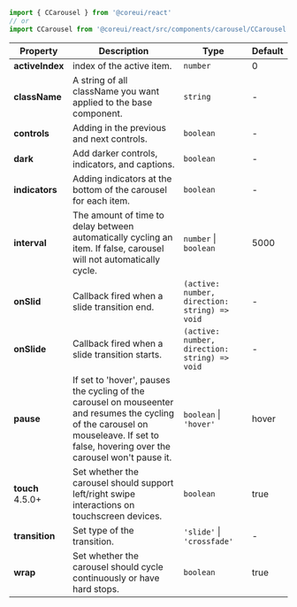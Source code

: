 
```jsx
import { CCarousel } from '@coreui/react'
// or
import CCarousel from '@coreui/react/src/components/carousel/CCarousel'
```

| Property | Description | Type | Default |
| --- | --- | --- | --- |
| **activeIndex** | index of the active item. | `number` | 0 |
| **className** | A string of all className you want applied to the base component. | `string` | - |
| **controls** | Adding in the previous and next controls. | `boolean` | - |
| **dark** | Add darker controls, indicators, and captions. | `boolean` | - |
| **indicators** | Adding indicators at the bottom of the carousel for each item. | `boolean` | - |
| **interval** | The amount of time to delay between automatically cycling an item. If false, carousel will not automatically cycle. | `number` \| `boolean` | 5000 |
| **onSlid** | Callback fired when a slide transition end. | `(active: number, direction: string) => void` | - |
| **onSlide** | Callback fired when a slide transition starts. | `(active: number, direction: string) => void` | - |
| **pause** | If set to 'hover', pauses the cycling of the carousel on mouseenter and resumes the cycling of the carousel on mouseleave. If set to false, hovering over the carousel won't pause it. | `boolean` \| `'hover'` | hover |
| **touch** <br/><div class="badge bg-primary">4.5.0+</div> | Set whether the carousel should support left/right swipe interactions on touchscreen devices. | `boolean` | true |
| **transition** | Set type of the transition. | `'slide'` \| `'crossfade'` | - |
| **wrap** | Set whether the carousel should cycle continuously or have hard stops. | `boolean` | true |
